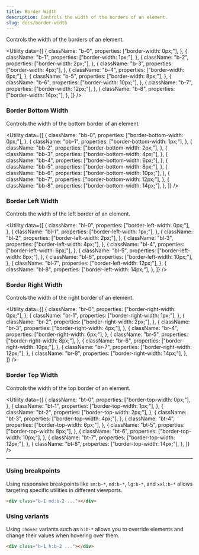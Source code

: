 ```yaml
---
title: Border Width
description: Controls the width of the borders of an element.
slug: docs/border-width
---
```


Controls the width of the borders of an element.

<Utility
  data={[
    {
      className: "b-0",
      properties: ["border-width: 0px;"],
    },
    {
      className: "b-1",
      properties: ["border-width: 1px;"],
    },
    {
      className: "b-2",
      properties: ["border-width: 2px;"],
    },
    {
      className: "b-3",
      properties: ["border-width: 4px;"],
    },
    {
      className: "b-4",
      properties: ["border-width: 6px;"],
    },
    {
      className: "b-5",
      properties: ["border-width: 8px;"],
    },
    {
      className: "b-6",
      properties: ["border-width: 10px;"],
    },
    {
      className: "b-7",
      properties: ["border-width: 12px;"],
    },
    {
      className: "b-8",
      properties: ["border-width: 14px;"],
    },
  ]}
/>

### Border Bottom Width

Controls the width of the bottom border of an element.

<Utility
  data={[
    {
      className: "bb-0",
      properties: ["border-bottom-width: 0px;"],
    },
    {
      className: "bb-1",
      properties: ["border-bottom-width: 1px;"],
    },
    {
      className: "bb-2",
      properties: ["border-bottom-width: 2px;"],
    },
    {
      className: "bb-3",
      properties: ["border-bottom-width: 4px;"],
    },
    {
      className: "bb-4",
      properties: ["border-bottom-width: 6px;"],
    },
    {
      className: "bb-5",
      properties: ["border-bottom-width: 8px;"],
    },
    {
      className: "bb-6",
      properties: ["border-bottom-width: 10px;"],
    },
    {
      className: "bb-7",
      properties: ["border-bottom-width: 12px;"],
    },
    {
      className: "bb-8",
      properties: ["border-bottom-width: 14px;"],
    },
  ]}
/>

### Border Left Width

Controls the width of the left border of an element.

<Utility
  data={[
    {
      className: "bl-0",
      properties: ["border-left-width: 0px;"],
    },
    {
      className: "bl-1",
      properties: ["border-left-width: 1px;"],
    },
    {
      className: "bl-2",
      properties: ["border-left-width: 2px;"],
    },
    {
      className: "bl-3",
      properties: ["border-left-width: 4px;"],
    },
    {
      className: "bl-4",
      properties: ["border-left-width: 6px;"],
    },
    {
      className: "bl-5",
      properties: ["border-left-width: 8px;"],
    },
    {
      className: "bl-6",
      properties: ["border-left-width: 10px;"],
    },
    {
      className: "bl-7",
      properties: ["border-left-width: 12px;"],
    },
    {
      className: "bl-8",
      properties: ["border-left-width: 14px;"],
    },
  ]}
/>

### Border Right Width

Controls the width of the right border of an element.

<Utility
  data={[
    {
      className: "br-0",
      properties: ["border-right-width: 0px;"],
    },
    {
      className: "br-1",
      properties: ["border-right-width: 1px;"],
    },
    {
      className: "br-2",
      properties: ["border-right-width: 2px;"],
    },
    {
      className: "br-3",
      properties: ["border-right-width: 4px;"],
    },
    {
      className: "br-4",
      properties: ["border-right-width: 6px;"],
    },
    {
      className: "br-5",
      properties: ["border-right-width: 8px;"],
    },
    {
      className: "br-6",
      properties: ["border-right-width: 10px;"],
    },
    {
      className: "br-7",
      properties: ["border-right-width: 12px;"],
    },
    {
      className: "br-8",
      properties: ["border-right-width: 14px;"],
    },
  ]}
/>

### Border Top Width

Controls the width of the top border of an element.

<Utility
  data={[
    {
      className: "bt-0",
      properties: ["border-top-width: 0px;"],
    },
    {
      className: "bt-1",
      properties: ["border-top-width: 1px;"],
    },
    {
      className: "bt-2",
      properties: ["border-top-width: 2px;"],
    },
    {
      className: "bt-3",
      properties: ["border-top-width: 4px;"],
    },
    {
      className: "bt-4",
      properties: ["border-top-width: 6px;"],
    },
    {
      className: "bt-5",
      properties: ["border-top-width: 8px;"],
    },
    {
      className: "bt-6",
      properties: ["border-top-width: 10px;"],
    },
    {
      className: "bt-7",
      properties: ["border-top-width: 12px;"],
    },
    {
      className: "bt-8",
      properties: ["border-top-width: 14px;"],
    },
  ]}
/>

---

### Using breakpoints

Using responsive breakpoints like `sm:b-*`, `md:b-*`, `lg:b-*`, and `xxl:b-*` allows targeting specific utilities in different viewports.

```html "md:b-2"
<div class="b-1 md:b-2 ..."></div>
```

### Using variants

Using `:hover` variants such as `h:b-*` allows you to override elements and change their values when hovering over them.

```html "h:b-2"
<div class="b-1 h:b-2 ..."></div>
```
